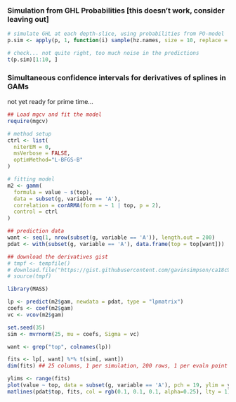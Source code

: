 

### Simulation from GHL Probabilities [this doesn't work, consider leaving out]
```r
# simulate GHL at each depth-slice, using probabilities from PO-model
p.sim <- apply(p, 1, function(i) sample(hz.names, size = 10, replace = TRUE, prob = i[hz.names]))

# check... not quite right, too much noise in the predictions
t(p.sim)[1:10, ]
```



### Simultaneous confidence intervals for derivatives of splines in GAMs
not yet ready for prime time...


```r
## Load mgcv and fit the model
require(mgcv)

# method setup
ctrl <- list(
  niterEM = 0, 
  msVerbose = FALSE, 
  optimMethod="L-BFGS-B"
)

# fitting model
m2 <- gamm(
  formula = value ~ s(top),
  data = subset(g, variable == 'A'), 
  correlation = corARMA(form = ~ 1 | top, p = 2),
  control = ctrl
)

## prediction data
want <- seq(1, nrow(subset(g, variable == 'A')), length.out = 200)
pdat <- with(subset(g, variable == 'A'), data.frame(top = top[want]))

## download the derivatives gist
# tmpf <- tempfile()
# download.file("https://gist.githubusercontent.com/gavinsimpson/ca18c9c789ef5237dbc6/raw/295fc5cf7366c831ab166efaee42093a80622fa8/derivSimulCI.R", tmpf, method = "wget")
# source(tmpf)

library(MASS)

lp <- predict(m2$gam, newdata = pdat, type = "lpmatrix")
coefs <- coef(m2$gam)
vc <- vcov(m2$gam)

set.seed(35)
sim <- mvrnorm(25, mu = coefs, Sigma = vc)

want <- grep("top", colnames(lp))

fits <- lp[, want] %*% t(sim[, want])
dim(fits) ## 25 columns, 1 per simulation, 200 rows, 1 per evaln point

ylims <- range(fits)
plot(value ~ top, data = subset(g, variable == 'A'), pch = 19, ylim = ylims, type = "n")
matlines(pdat$top, fits, col = rgb(0.1, 0.1, 0.1, alpha=0.25), lty = 1)

```

